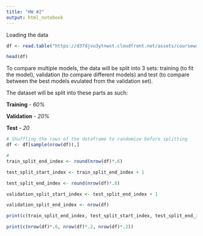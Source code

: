 ```yaml
---
title: "HW #2"
output: html_notebook
---
```

Loading the data

```r
df <- read.table("https://d37djvu3ytnwxt.cloudfront.net/assets/courseware/v1/39b78ff5c5c28981f009b54831d81649/asset-v1:GTx+ISYE6501x+2T2017+type@asset+block/credit_card_data-headers.txt", header = TRUE)

head(df)
```
To compare multiple models, the data will be split into 3 sets: training (to fit the model), validation (to compare different models) and test (to compare between the best models evulated from the validation set). 

The dataset will be split into these parts as such:

**Training** - *60%*

**Validation** - *20%*

**Test** - *20*



```r
# Shuffling the rows of the dataframe to randomize before splitting
df <- df[sample(nrow(df)),]

#
train_split_end_index <- round(nrow(df)*.6)

test_split_start_index <- train_split_end_index + 1

test_split_end_index <- round(nrow(df)*.8)

validation_split_start_index <- test_split_end_index + 1

validation_split_end_index <- nrow(df)

print(c(train_split_end_index, test_split_start_index, test_split_end_index, validation_split_start_index, validation_split_end_index))

print(c(nrow(df)*.6, nrow(df)*.2, nrow(df)*.2))

```

